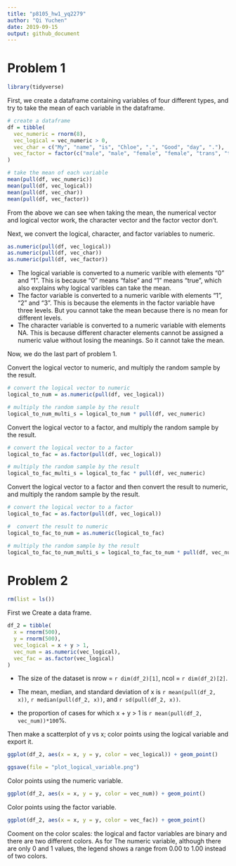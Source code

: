 ```yaml
---
title: "p8105_hw1_yq2279"
author: "Qi Yuchen"
date: 2019-09-15
output: github_document
---
```


# Problem 1

```r
library(tidyverse)
```

First, we create a dataframe containing variables of four different types, and try to take the mean of each variable in the dataframe.

```r
# create a dataframe
df = tibble(
  vec_numeric = rnorm(8),
  vec_logical = vec_numeric > 0,
  vec_char = c("My", "name", "is", "Chloe", ".", "Good", "day", "."),
  vec_factor = factor(c("male", "male", "female", "female", "trans", "trans", "male", "female"))
)

# take the mean of each variable
mean(pull(df, vec_numeric))
mean(pull(df, vec_logical))
mean(pull(df, vec_char))
mean(pull(df, vec_factor))
```

From the above we can see when taking the mean, the numerical vector and logical vector work, the character vector and the factor vector don't.

Next, we convert the logical, character, and factor variables to numeric.

```r
as.numeric(pull(df, vec_logical))
as.numeric(pull(df, vec_char))
as.numeric(pull(df, vec_factor))
```

* The logical variable is converted to a numeric varible with elements "0" and "1". This is because "0" means "false" and "1" means "true", which also explains why logical varibles can take the mean.
* The factor variable is converted to a numeric varible with elements "1", "2" and "3". This is because the elements in the factor variable have three levels. But you cannot take the mean because there is no mean for different levels.
* The character variable is converted to a numeric variable with elements NA. This is because different character elements cannot be assigned a numeric value without losing the meanings. So it cannot take the mean.


Now, we do the last part of problem 1.

Convert the logical vector to numeric, and multiply the random sample by the result.

```r
# convert the logical vector to numeric
logical_to_num = as.numeric(pull(df, vec_logical))

# multiply the random sample by the result
logical_to_num_multi_s = logical_to_num * pull(df, vec_numeric)
```

Convert the logical vector to a factor, and multiply the random sample by the result.

```r
# convert the logical vector to a factor
logical_to_fac = as.factor(pull(df, vec_logical))

# multiply the random sample by the result
logical_to_fac_multi_s = logical_to_fac * pull(df, vec_numeric)
```

Convert the logical vector to a factor and then convert the result to numeric, and multiply the random sample by the result.

```r
# convert the logical vector to a factor
logical_to_fac = as.factor(pull(df, vec_logical))

#  convert the result to numeric
logical_to_fac_to_num = as.numeric(logical_to_fac)

# multiply the random sample by the result
logical_to_fac_to_num_multi_s = logical_to_fac_to_num * pull(df, vec_numeric)
```

# Problem 2

```r
rm(list = ls())
```

First we Create a data frame.

```r
df_2 = tibble(
  x = rnorm(500),
  y = rnorm(500),
  vec_logical = x + y > 1,
  vec_num = as.numeric(vec_logical),
  vec_fac = as.factor(vec_logical)
)
```

* The size of the dataset is nrow = `r dim(df_2)[1]`, ncol = `r dim(df_2)[2]`. 

* The mean, median, and standard deviation of x is `r mean(pull(df_2, x))`, `r median(pull(df_2, x))`, and `r sd(pull(df_2, x))`.

* the proportion of cases for which x + y > 1 is `r mean(pull(df_2, vec_num))*100`%.

Then make a scatterplot of y vs x; color points using the logical variable and export it.

```r
ggplot(df_2, aes(x = x, y = y, color = vec_logical)) + geom_point()

ggsave(file = "plot_logical_variable.png")
```

Color points using the numeric variable.

```r
ggplot(df_2, aes(x = x, y = y, color = vec_num)) + geom_point()
```

Color points using the factor variable.

```r
ggplot(df_2, aes(x = x, y = y, color = vec_fac)) + geom_point()
```

Cooment on the color scales:
the logical and factor variables are binary and there are two different colors. As for The numeric variable, although there are only 0 and 1 values, the legend shows a range from 0.00 to 1.00 instead of two colors.